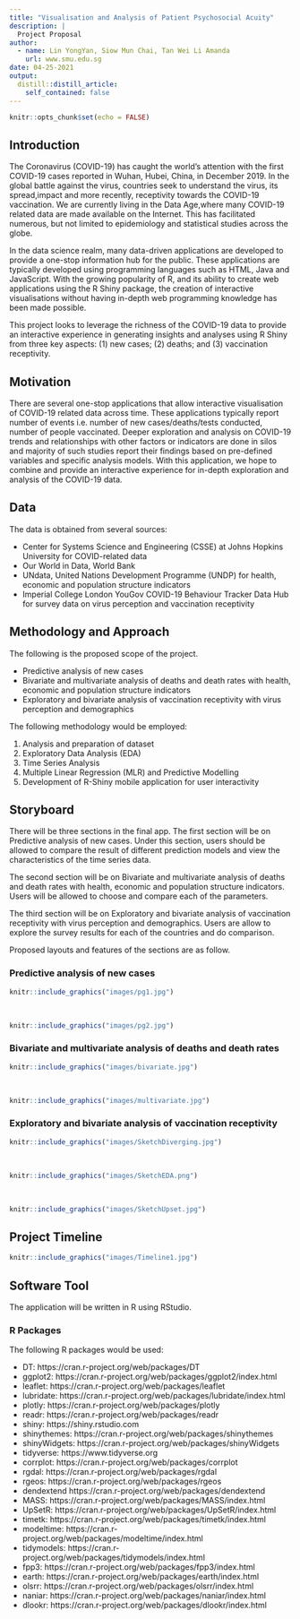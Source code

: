 ```yaml
---
title: "Visualisation and Analysis of Patient Psychosocial Acuity"
description: |
  Project Proposal
author:
  - name: Lin YongYan, Siow Mun Chai, Tan Wei Li Amanda
    url: www.smu.edu.sg
date: 04-25-2021
output:
  distill::distill_article:
    self_contained: false
---
```



```r
knitr::opts_chunk$set(echo = FALSE)
```

## Introduction

The Coronavirus (COVID-19) has caught the world's attention with the first COVID-19 cases reported in Wuhan, Hubei, China, in December 2019. In the global battle against the virus, countries seek to understand the virus, its spread,impact and more recently, receptivity towards the COVID-19 vaccination. We are currently living in the Data Age,where many COVID-19 related data are made available on
the Internet. This has facilitated numerous, but not limited to epidemiology and statistical studies across the globe.

In the data science realm, many data-driven applications are developed to provide a one-stop information hub for the public. These applications are typically developed using programming languages such as HTML, Java and JavaScript. With the growing popularity of R, and its ability to create web applications using the R Shiny package, the creation of interactive visualisations without having in-depth web programming knowledge has been made possible.

This project looks to leverage the richness of the COVID-19 data to provide an interactive experience in generating insights and analyses using R Shiny from three key aspects: (1) new cases; (2) deaths; and (3) vaccination receptivity.

## Motivation

There are several one-stop applications that allow interactive visualisation of COVID-19 related data across time. These applications typically report number of events i.e. number of new cases/deaths/tests conducted, number of people vaccinated. Deeper exploration and analysis on COVID-19 trends and relationships with other factors or indicators are done in silos and majority of such studies report their findings based on pre-defined variables and specific analysis models. With this application, we hope to combine and provide an
interactive experience for in-depth exploration and analysis of the COVID-19 data.

## Data

The data is obtained from several sources: 

- Center for Systems Science and Engineering (CSSE) at Johns Hopkins University for COVID-related data 
- Our World in Data, World Bank 
- UNdata, United Nations Development Programme (UNDP) for health, economic and population structure indicators 
- Imperial College London YouGov COVID-19 Behaviour Tracker Data Hub for survey data on virus perception and vaccination receptivity

## Methodology and Approach

The following is the proposed scope of the project.

 - Predictive analysis of new cases
 - Bivariate and multivariate analysis of deaths and death rates with health, economic and population structure indicators
 - Exploratory and bivariate analysis of vaccination receptivity with virus perception and demographics

The following methodology would be employed:

1. Analysis and preparation of dataset
2. Exploratory Data Analysis (EDA)
3. Time Series Analysis
4. Multiple Linear Regression (MLR) and Predictive Modelling 
5. Development of R-Shiny mobile application for user interactivity

## Storyboard

There will be three sections in the final app. The first section will be on Predictive analysis of new cases. Under this section, users should be allowed to compare the result of different prediction models and view the characteristics of the time series data.

The second section will be on Bivariate and multivariate analysis of deaths and death rates with health, economic and population structure indicators. Users will be allowed to choose and compare each of the parameters. 

The third section will be on Exploratory and bivariate analysis of vaccination receptivity with virus perception and demographics. Users are allow to explore the survey results for each of the countries and do comparison.

Proposed layouts and features of the sections are as follow.

### Predictive analysis of new cases

```r
knitr::include_graphics("images/pg1.jpg")
```
<br>
```r
knitr::include_graphics("images/pg2.jpg")
```
### Bivariate and multivariate analysis of deaths and death rates

```r
knitr::include_graphics("images/bivariate.jpg")
```
<br>
```r
knitr::include_graphics("images/multivariate.jpg")
```
### Exploratory and bivariate analysis of vaccination receptivity

```r
knitr::include_graphics("images/SketchDiverging.jpg")
```
<br>
```r
knitr::include_graphics("images/SketchEDA.png")
```
<br>
```r
knitr::include_graphics("images/SketchUpset.jpg")
```
## Project Timeline

```r
knitr::include_graphics("images/Timeline1.jpg")
```

## Software Tool

The application will be written in R using RStudio.

### R Packages

The following R packages would be used:


- DT: https://cran.r-project.org/web/packages/DT
- ggplot2: https://cran.r-project.org/web/packages/ggplot2/index.html
- leaflet: https://cran.r-project.org/web/packages/leaflet
- lubridate: https://cran.r-project.org/web/packages/lubridate/index.html
- plotly: https://cran.r-project.org/web/packages/plotly
- readr: https://cran.r-project.org/web/packages/readr
- shiny: https://shiny.rstudio.com
- shinythemes: https://cran.r-project.org/web/packages/shinythemes
- shinyWidgets: https://cran.r-project.org/web/packages/shinyWidgets
- tidyverse: https://www.tidyverse.org
- corrplot: https://cran.r-project.org/web/packages/corrplot
- rgdal: https://cran.r-project.org/web/packages/rgdal
- rgeos: https://cran.r-project.org/web/packages/rgeos
- dendextend https://cran.r-project.org/web/packages/dendextend
- MASS: https://cran.r-project.org/web/packages/MASS/index.html
- UpSetR: https://cran.r-project.org/web/packages/UpSetR/index.html
- timetk: https://cran.r-project.org/web/packages/timetk/index.html
- modeltime: https://cran.r-project.org/web/packages/modeltime/index.html
- tidymodels: https://cran.r-project.org/web/packages/tidymodels/index.html
- fpp3: https://cran.r-project.org/web/packages/fpp3/index.html
- earth: https://cran.r-project.org/web/packages/earth/index.html
- olsrr: https://cran.r-project.org/web/packages/olsrr/index.html
- naniar: https://cran.r-project.org/web/packages/naniar/index.html
- dlookr: https://cran.r-project.org/web/packages/dlookr/index.html

